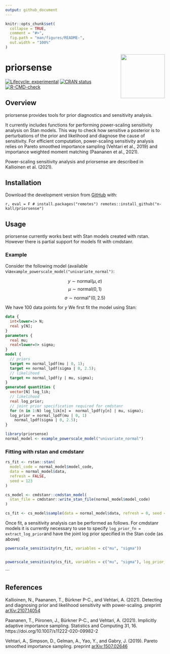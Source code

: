 ```yaml
---
output: github_document
---
```


<!-- README.md is generated from README.Rmd. Please edit that file -->

```r
knitr::opts_chunk$set(
  collapse = TRUE,
  comment = "#>",
  fig.path = "man/figures/README-",
  out.width = "100%"
)
```

<img src='man/figures/logo.png' align="right" height="139" />

# priorsense

<!-- badges: start -->
[![Lifecycle: experimental](https://img.shields.io/badge/lifecycle-experimental-orange.svg)](https://www.tidyverse.org/lifecycle/#experimental)
[![CRAN status](https://www.r-pkg.org/badges/version/priorsense)](https://CRAN.R-project.org/package=priorsense)
[![R-CMD-check](https://github.com/n-kall/priorsense/workflows/R-CMD-check/badge.svg)](https://github.com/n-kall/priorsense/actions)
<!-- badges: end -->

## Overview

priorsense provides tools for prior diagnostics and sensitivity
analysis.

It currently includes functions for performing power-scaling
sensitivity analysis on Stan models. This way to check how sensitive a
posterior is to perturbations of the prior and likelihood and diagnose
the cause of sensitivity. For efficient computation, power-scaling
sensitivity analysis relies on Pareto smoothed importance sampling
(Vehtari et al., 2019) and importance weighted moment matching
(Paananen et al., 2021).

Power-scaling sensitivity analysis and priorsense are described in
Kallioinen et al. (2021).

## Installation

Download the development version from [GitHub](https://github.com/) with:

```r, eval = F
# install.packages("remotes")
remotes::install_github("n-kall/priorsense")
```

## Usage

priorsense currently works best with Stan models created with
rstan. However there is partial support for models fit with
cmdstanr.

### Example 

Consider the following model (available
via`example_powerscale_model("univariate_normal")`:

$$y \sim \text{normal}(\mu, \sigma)$$
$$\mu \sim \text{normal}(0, 1)$$
$$\sigma \sim \text{normal}^+(0, 2.5)$$

We have 100 data points for $y$
We first fit the model using Stan:

```stan
data {
  int<lower=1> N;
  real y[N];
}
parameters {
  real mu;
  real<lower=0> sigma;
}
model {
  // priors
  target += normal_lpdf(mu | 0, 1);
  target += normal_lpdf(sigma | 0, 2.5);
  // likelihood
  target += normal_lpdf(y | mu, sigma);
}
generated quantities {
  vector[N] log_lik;
  // likelihood
  real log_prior;
  // joint prior specification required for cmdstanr
  for (n in 1:N) log_lik[n] =  normal_lpdf(y[n] | mu, sigma);
  log_prior = normal_lpdf(mu | 0, 1)
	normal_lpdf(sigma | 0, 2.5);
}
```

```r
library(priorsense)
normal_model <- example_powerscale_model("univariate_normal")
```

### Fitting with rstan and cmdstanr

```r
rs_fit <- rstan::stan(
  model_code = normal_model$model_code,
  data = normal_model$data,
  refresh = FALSE,
  seed = 123
)

cs_model <- cmdstanr::cmdstan_model(
  stan_file = cmdstanr::write_stan_file(normal_model$model_code)
)

cs_fit <- cs_model$sample(data = normal_model$data, refresh = 0, seed = 123) 
```

Once fit, a sensitivity analysis can be performed as follows. For
cmdstanr models it is currently necessary to use to specify
`log_prior_fn = extract_log_prior`and have the joint log prior
specified in the Stan code (as above)

```r
powerscale_sensitivity(rs_fit, variables = c("mu", "sigma"))


powerscale_sensitivity(cs_fit, variables = c("mu", "sigma"), log_prior_fn = extract_log_prior)
```

```

## References

Kallioinen, N., Paananen, T., Bürkner P-C., and Vehtari, A. (2021).
Detecting and diagnosing prior and likelihood sensitivity with
power-scaling. preprint [arXiv:2107.14054](https://arxiv.org/abs/2107.14054)

Paananen, T., Piironen, J., Bürkner P-C., and Vehtari, A. (2021).
Implicitly adaptive importance sampling. Statistics and Computing
31, 16. https://doi.org/10.1007/s11222-020-09982-2

Vehtari, A., Simpson, D., Gelman, A., Yao, Y., and Gabry, J. (2019).
Pareto smoothed importance sampling. preprint [arXiv:1507.02646](https://arxiv.org/abs/1507.02646)
